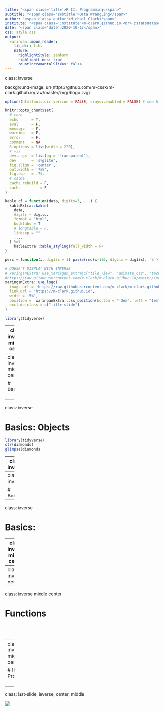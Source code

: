 ```yaml
---
title: "<span class='title'>R II: Programming</span>"
subtitle: "<span class='subtitle'>Data Wrangling</span>"
author: "<span class='author'>Michael Clark</span>"
institute: "<span class='institute'>m-clark.github.io <br> @statsdatasci <br> CSCAR, UM</span>"
date: "<span class='date'>2020-10-13</span>"
css: style.css
output:
  xaringan::moon_reader:
    lib_dir: libs
    nature:
      highlightStyle: zenburn
      highlightLines: true
      countIncrementalSlides: false
---
```

class: inverse

background-image: url(https://github.com/m-clark/m-clark.github.io/raw/master/img/Rlogo.svg)

```r
options(htmltools.dir.version = FALSE, crayon.enabled = FALSE) # see https://github.com/hadley/mastering-shiny/issues/132

knitr::opts_chunk$set(
  # code
  echo      = T,
  eval      = F,
  message   = F,
  warning   = F,
  error     = F,
  comment   = NA,
  R.options = list(width = 220),
  # viz
  dev.args  = list(bg = 'transparent'),
  dev       = 'svglite',
  fig.align = 'center',
  out.width = '75%',
  fig.asp   = .75,
  # cache
  cache.rebuild = F,
  cache         = F
)

kable_df = function(data, digits=3, ...) {
  kableExtra::kable(
    data,
    digits = digits,
    format = 'html',
    booktabs = T,
    # longtable = F,
    linesep = "",
    ...,
  ) %>% 
    kableExtra::kable_styling(full_width = F)
}

perc = function(x, digits = 1) paste(rnd(x*100, digits = digits), '%')
```

```r
# DOESN'T DISPLAY WITH INVERSE
# xaringanExtra::use_xaringan_extra(c("tile_view", "animate_css", "tachyons"))
#https://raw.githubusercontent.com/m-clark/m-clark.github.io/master/img/mc_logo.png
xaringanExtra::use_logo(
  image_url = 'https://raw.githubusercontent.com/m-clark/m-clark.github.io/master/img/mc_logo.png', 
  link_url = 'https://m-clark.github.io',
  width = '5%', 
  position =  xaringanExtra::css_position(bottom = "-2em", left = "1em"),
  exclude_class = c("title-slide")
)
```



```r
library(tidyverse)
```


---
class: inverse, middle, center





### *Basics*

### *Iterative Programming*

### *Writing Functions*

### *More*


---
class: inverse middle center

# Basics
<br>
<br>
<i class="fas fa-laptop-code fa-5x"></i>

---
class: inverse 

# Basics: Objects

```r
library(tidyverse)
str(diamonds)
glimpse(diamonds)
```

---
class: inverse 

# Basics: Documentation

```r
sample(?)
```


---
class: inverse 

# Basics:


---
class: inverse 

# Basics:



---
class: inverse middle  center

# Iterative Programming
<br>
<br>
<i class="fas fa-sync-alt fa-5x"></i>

---
class: inverse  center
---
class: inverse middle  center

# Functions

<br>
<br>

<i class="fa fa-code fa-5x"></i>


---
class: inverse middle  center

# Iterative Programming
<br>
<br>
<i class="fab fa-r-project fa-5x"></i>


---
class: last-slide, inverse, center, middle



![](https://github.com/m-clark/m-clark.github.io/raw/master/img/Rlogo.svg)


